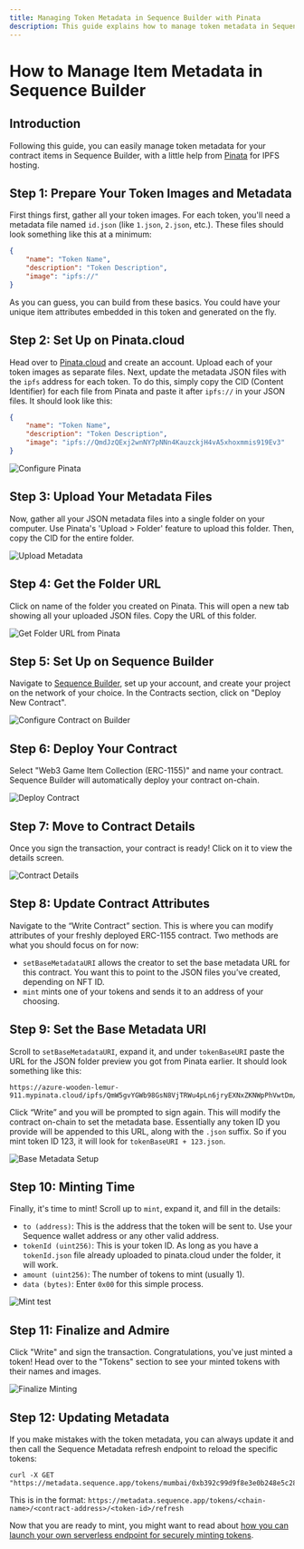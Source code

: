 ```yaml
---
title: Managing Token Metadata in Sequence Builder with Pinata
description: This guide explains how to manage token metadata in Sequence Builder with the help from Pinata for IPFS hosting.
---
```


# How to Manage Item Metadata in Sequence Builder

## Introduction
Following this guide, you can easily manage token metadata for your contract items in Sequence Builder, with a little help from [Pinata](https://www.pinata.cloud/) for IPFS hosting.

## Step 1: Prepare Your Token Images and Metadata
First things first, gather all your token images. For each token, you'll need a metadata file named `id.json` (like `1.json`, `2.json`, etc.). These files should look something like this at a minimum:

```json
{
    "name": "Token Name",
    "description": "Token Description",
    "image": "ipfs://"
}
```

As you can guess, you can build from these basics. You could have your unique item attributes embedded in this token and generated on the fly.

## Step 2: Set Up on Pinata.cloud
Head over to [Pinata.cloud](https://www.pinata.cloud/) and create an account. Upload each of your token images as separate files. Next, update the metadata JSON files with the `ipfs` address for each token. To do this, simply copy the CID (Content Identifier) for each file from Pinata and paste it after `ipfs://` in your JSON files. It should look like this:

```json
{
    "name": "Token Name",
    "description": "Token Description",
    "image": "ipfs://QmdJzQExj2wnNY7pNNn4KauzckjH4vA5xhoxmmis919Ev3"
}
```

![Configure Pinata](/img/guides/manage-contract-metadata-builder/1.jpeg)

## Step 3: Upload Your Metadata Files
Now, gather all your JSON metadata files into a single folder on your computer. Use Pinata's 'Upload \> Folder' feature to upload this folder. Then, copy the CID for the entire folder.

![Upload Metadata](/img/guides/manage-contract-metadata-builder/2.jpeg)

## Step 4: Get the Folder URL
Click on name of the folder you created on Pinata. This will open a new tab showing all your uploaded JSON files. Copy the URL of this folder.

![Get Folder URL from Pinata](/img/guides/manage-contract-metadata-builder/3.jpeg)

## Step 5: Set Up on Sequence Builder
Navigate to [Sequence Builder](https://sequence.build/), set up your account, and create your project on the network of your choice. In the Contracts section, click on "Deploy New Contract".

![Configure Contract on Builder](/img/guides/manage-contract-metadata-builder/4.jpeg)

## Step 6: Deploy Your Contract
Select "Web3 Game Item Collection (ERC-1155)" and name your contract. Sequence Builder will automatically deploy your contract on-chain.

![Deploy Contract](/img/guides/manage-contract-metadata-builder/5.jpeg)

## Step 7: Move to Contract Details
Once you sign the transaction, your contract is ready! Click on it to view the details screen.

![Contract Details](/img/guides/manage-contract-metadata-builder/6.jpeg)

## Step 8: Update Contract Attributes
Navigate to the “Write Contract” section. This is where you can modify attributes of your freshly deployed ERC-1155 contract. Two methods are what you should focus on for now:
- `setBaseMetadataURI` allows the creator to set the base metadata URL for this contract. You want this to point to the JSON files you’ve created, depending on NFT ID.
- `mint` mints one of your tokens and sends it to an address of your choosing.

## Step 9: Set the Base Metadata URI
Scroll to `setBaseMetadataURI`, expand it, and under `tokenBaseURI` paste the URL for the JSON folder preview you got from Pinata earlier. It should look something like this:

```
https://azure-wooden-lemur-911.mypinata.cloud/ipfs/QmW5gvYGWb98GsN8VjTRWu4pLn6jryEXNxZKNWpPhVwtDm/
```

Click “Write” and you will be prompted to sign again. This will modify the contract on-chain to set the metadata base. Essentially any token ID you provide will be appended to this URL, along with the `.json` suffix. So if you mint token ID 123, it will look for `tokenBaseURI + 123.json`.

![Base Metadata Setup](/img/guides/manage-contract-metadata-builder/7.jpeg)

## Step 10: Minting Time
Finally, it's time to mint! Scroll up to `mint`, expand it, and fill in the details:

- `to (address)`: This is the address that the token will be sent to. Use your Sequence wallet address or any other valid address.
- `tokenId (uint256)`: This is your token ID. As long as you have a `tokenId.json` file already uploaded to pinata.cloud under the folder, it will work.
- `amount (uint256)`: The number of tokens to mint (usually 1).
- `data (bytes)`: Enter `0x00` for this simple process.

![Mint test](/img/guides/manage-contract-metadata-builder/8.jpeg)

## Step 11: Finalize and Admire
Click "Write" and sign the transaction. Congratulations, you've just minted a token! Head over to the "Tokens" section to see your minted tokens with their names and images.

![Finalize Minting](/img/guides/manage-contract-metadata-builder/9.jpeg)

## Step 12: Updating Metadata
If you make mistakes with the token metadata, you can always update it and then call the Sequence Metadata refresh endpoint to reload the specific tokens:

```
curl -X GET "https://metadata.sequence.app/tokens/mumbai/0xb392c99d9f8e3e0b248e5c283818be5bf5cecca7/1/refresh"
```

This is in the format: `https://metadata.sequence.app/tokens/<chain-name>/<contract-address>/<token-id>/refresh`

Now that you are ready to mint, you might want to read about [how you can launch your own serverless endpoint for securely minting tokens](/guides/mint-collectibles-serverless).
